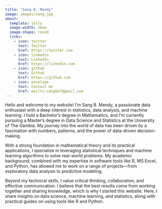 ```yaml
---
title: "Sang B. Mendy"
image: images/sang.jpg
about:
  template: jolla
  image-width: 20em
  image-shape: round
  links:
    - icon: twitter
      text: Twitter
      href: https://twitter.com
    - icon: linkedin
      text: LinkedIn
      href: https://linkedin.com
    - icon: github
      text: Github
      href: https://github.com
    - icon: envelope
      text: Contact me
      href: mailto:sangbm7@gmail.com
---
```


Hello and welcome to my website! I’m Sang B. Mendy, a passionate data enthusiast with a deep interest in statistics, data analysis, and machine learning. I hold a Bachelor's degree in Mathematics, and I’m currently pursuing a Master's degree in Data Science and Statistics at the University of The Gambia. My journey into the world of data has been driven by a fascination with numbers, patterns, and the power of data-driven decision-making.

With a strong foundation in mathematical theory and its practical applications, I specialize in leveraging statistical techniques and machine learning algorithms to solve real-world problems. My academic background, combined with my expertise in software tools like R, MS Excel, and Python, has allowed me to work on a range of projects—from exploratory data analysis to predictive modeling.

Beyond my technical skills, I value critical thinking, collaboration, and effective communication. I believe that the best results come from working together and sharing knowledge, which is why I started this website. Here, I share insights on data science, machine learning, and statistics, along with practical guides on using tools like R and Python.
